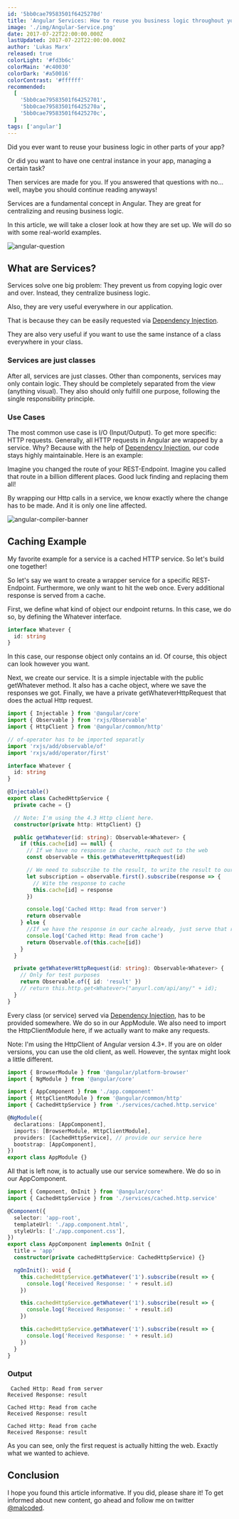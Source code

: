 ```yaml
---
id: '5bb0cae79583501f6425270d'
title: 'Angular Services: How to reuse you business logic throughout you Application'
image: './img/Angular-Service.png'
date: 2017-07-22T22:00:00.000Z
lastUpdated: 2017-07-22T22:00:00.000Z
author: 'Lukas Marx'
released: true
colorLight: '#fd3b6c'
colorMain: '#c40030'
colorDark: '#a50016'
colorContrast: '#ffffff'
recommended:
  [
    '5bb0cae79583501f64252701',
    '5bb0cae79583501f6425270a',
    '5bb0cae79583501f6425270c',
  ]
tags: ['angular']
---
```


Did you ever want to reuse your business logic in other parts of your app?

Or did you want to have one central instance in your app, managing a certain task?

Then services are made for you. If you answered that questions with no... well, maybe you should continue reading anyways!

Services are a fundamental concept in Angular. They are great for centralizing and reusing business logic.

In this article, we will take a closer look at how they are set up. We will do so with some real-world examples.

![angular-question](./img/angular-question.png)

## What are Services?

Services solve one big problem: They prevent us from copying logic over and over. Instead, they centralize business logic.

Also, they are very useful everywhere in our application.

That is because they can be easily requested via [Dependency Injection](https://malcoded.com/posts/angular-fundamentals-dependency-injection).

They are also very useful if you want to use the same instance of a class everywhere in your class.

### Services are just classes

After all, services are just classes. Other than components, services may only contain logic. They should be completely separated from the view (anything visual). They also should only fulfill one purpose, following the single responsibility principle.

### Use Cases

The most common use case is I/O (Input/Output). To get more specific: HTTP requests. Generally, all HTTP requests in Angular are wrapped by a service. Why? Because with the help of [Dependency Injection](https://malcoded.com/posts/angular-fundamentals-dependency-injection), our code stays highly maintainable. Here is an example:

Imagine you changed the route of your REST-Endpoint. Imagine you called that route in a billion different places. Good luck finding and replacing them all!

By wrapping our Http calls in a service, we know exactly where the change has to be made. And it is only one line affected.

![angular-compiler-banner](./img/angular-compiler-banner.png)

## Caching Example

My favorite example for a service is a cached HTTP service. So let's build one together!

So let's say we want to create a wrapper service for a specific REST-Endpoint. Furthermore, we only want to hit the web once. Every additional response is served from a cache.

First, we define what kind of object our endpoint returns. In this case, we do so, by defining the Whatever interface.

```typescript title=src/app/services/cached.http.service.ts
interface Whatever {
  id: string
}
```

In this case, our response object only contains an id. Of course, this object can look however you want.

Next, we create our service. It is a simple injectable with the public getWhatever method. It also has a cache object, where we save the responses we got. Finally, we have a private getWhateverHttpRequest that does the actual Http request.

```typescript title=src/app/services/cached.http.service.ts
import { Injectable } from '@angular/core'
import { Observable } from 'rxjs/Observable'
import { HttpClient } from '@angular/common/http'

// of-operator has to be imported separatly
import 'rxjs/add/observable/of'
import 'rxjs/add/operator/first'

interface Whatever {
  id: string
}

@Injectable()
export class CachedHttpService {
  private cache = {}

  // Note: I'm using the 4.3 Http client here.
  constructor(private http: HttpClient) {}

  public getWhatever(id: string): Observable<Whatever> {
    if (this.cache[id] == null) {
      // If we have no response in chache, reach out to the web
      const observable = this.getWhateverHttpRequest(id)

      // We need to subscribe to the result, to write the result to our cache
      let subscription = observable.first().subscribe(response => {
        // Wite the response to cache
        this.cache[id] = response
      })

      console.log('Cached Http: Read from server')
      return observable
    } else {
      //If we have the response in our cache already, just serve that response
      console.log('Cached Http: Read from cache')
      return Observable.of(this.cache[id])
    }
  }

  private getWhateverHttpRequest(id: string): Observable<Whatever> {
    // Only for test purposes
    return Observable.of({ id: 'result' })
    // return this.http.get<Whatever>("anyurl.com/api/any/" + id);
  }
}
```

Every class (or service) served via [Dependency Injection](https://malcoded.com/posts/angular-fundamentals-dependency-injection), has to be provided somewhere. We do so in our AppModule. We also need to import the HttpClientModule here, if we actually want to make any requests.

Note: I'm using the HttpClient of Angular version 4.3+. If you are on older versions, you can use the old client, as well. However, the syntax might look a little different.

```typescript title=src/app/app.module.ts
import { BrowserModule } from '@angular/platform-browser'
import { NgModule } from '@angular/core'

import { AppComponent } from './app.component'
import { HttpClientModule } from '@angular/common/http'
import { CachedHttpService } from './services/cached.http.service'

@NgModule({
  declarations: [AppComponent],
  imports: [BrowserModule, HttpClientModule],
  providers: [CachedHttpService], // provide our service here
  bootstrap: [AppComponent],
})
export class AppModule {}
```

All that is left now, is to actually use our service somewhere. We do so in our AppComponent.

```typescript title=src/app/app.component.ts
import { Component, OnInit } from '@angular/core'
import { CachedHttpService } from './services/cached.http.service'

@Component({
  selector: 'app-root',
  templateUrl: './app.component.html',
  styleUrls: ['./app.component.css'],
})
export class AppComponent implements OnInit {
  title = 'app'
  constructor(private cachedHttpService: CachedHttpService) {}

  ngOnInit(): void {
    this.cachedHttpService.getWhatever('1').subscribe(result => {
      console.log('Received Response: ' + result.id)
    })

    this.cachedHttpService.getWhatever('1').subscribe(result => {
      console.log('Received Response: ' + result.id)
    })

    this.cachedHttpService.getWhatever('1').subscribe(result => {
      console.log('Received Response: ' + result.id)
    })
  }
}
```

### Output

```undefined title=undefined
 Cached Http: Read from server
Received Response: result

Cached Http: Read from cache
Received Response: result

Cached Http: Read from cache
Received Response: result

```

As you can see, only the first request is actually hitting the web. Exactly what we wanted to achieve.

## Conclusion

I hope you found this article informative. If you did, please share it!
To get informed about new content, go ahead and follow me on twitter [@malcoded](https://twitter.com/intent/user?screen_name=malcoded).
